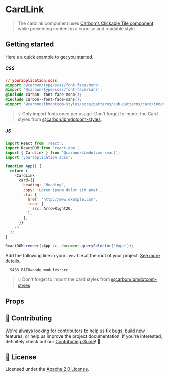 
# CardLink

> The cardlink component uses
> [Carbon's Clickable Tile component](https://www.carbondesignsystem.com/components/tile/code#clickable-tile)
> while presenting content in a concise and readable style.

## Getting started

Here's a quick example to get you started.

##### CSS

```css
// yourapplication.scss
@import '@carbon/type/scss/font-face/mono';
@import '@carbon/type/scss/font-face/sans';
@include carbon--font-face-mono();
@include carbon--font-face-sans();
@import '@carbon/ibmdotcom-styles/scss/patterns/sub-patterns/card/index.scss';
```

> 💡 Only import fonts once per usage. Don't forget to import the Card styles
> from
> [@carbon/ibmdotcom-styles](https://github.com/carbon-design-system/ibm-dotcom-library/blob/master/packages/styles).

##### JS

```javascript
import React from 'react';
import ReactDOM from 'react-dom';
import { CardLink } from '@carbon/ibmdotcom-react';
import 'yourapplication.scss';

function App() {
  return (
    <CardLink
      card={{
        heading: 'Heading',
        copy: 'Lorem ipsum dolor sit amet',
        cta: {
          href: 'http://www.example.com',
          icon: {
            src: ArrowRight20,
          },
        },
      }}
    />
  );
}

ReactDOM.render(<App />, document.querySelector('#app'));
```

Add the following line in your `.env` file at the root of your project.
[See more details](https://github.com/carbon-design-system/ibm-dotcom-library/tree/master/packages/styles#usage).

```
  SASS_PATH=node_modules:src
```

> 💡 Don't forget to import the card styles from
> [@carbon/ibmdotcom-styles](https://github.com/carbon-design-system/ibm-dotcom-library/blob/master/packages/styles).

## Props

<Props of={CardLink} />

## 🙌 Contributing

We're always looking for contributors to help us fix bugs, build new features,
or help us improve the project documentation. If you're interested, definitely
check out our
[Contributing Guide](https://github.com/carbon-design-system/ibm-dotcom-library/blob/master/.github/CONTRIBUTING.md)!
👀

## 📝 License

Licensed under the
[Apache 2.0 License](https://github.com/carbon-design-system/ibm-dotcom-library/blob/master/LICENSE).
